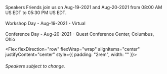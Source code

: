 
<Hidden as="h1">Speakers</Hidden>
<Card>
<Text>
Friends join us on Aug-19-2021 and Aug-20-2021 from 08:00 AM US EDT to 05:30 PM US EDT.
</Text>
<br></br>
<Text>
Workshop Day - Aug-19-2021 - Virtual 
</Text>
<br></br>
<Text>
Conference Day - Aug-20-2021 - Quest Conference Center, Columbus, Ohio
</Text>
</Card>

<Flex flexDirection="row" flexWrap="wrap" alignItems="center" justifyContent="center" style={{ padding: "2rem", width: "" }}>

<Speaker name="Alex Carroll" Image={alexcarrolImage} 
twitter="" 
linkedin="alexandertcarroll" 
 />

<Speaker name="Aaron Ladage" Image={aaronladageImage} 
twitter="" 
linkedin="aaronladage" 
 />

 <Speaker name="Adrienne Tacke" Image={adriennetackeImage} 
twitter="AdrienneTacke" 
linkedin="" 
 />

 <Speaker name="Bob Fornal" Image={bobFornalImage} 
twitter="rfornal" 
linkedin="rfornal" 
 />

 <Speaker name="Bhavya Mehta" Image={bhavyamehtaImage} 
twitter="bhavyamehta2611" 
linkedin="bhavya-y-mehta" 
 />

 <Speaker name="Brandon Bayer" Image={brandonbayerImage} 
twitter="flybayer" 
linkedin="" 
 />

 <Speaker name="Burton Smith" Image={burtonsmithImage} 
twitter="stuffbreaker" 
linkedin="burton-smith-48132a34" 
 />
 
 <Speaker name="Crux Conception" Image={cruxImage} 
twitter="CruxConception" 
linkedin="crux-conception" 
 />

 <Speaker name="Daniel Afonso" Image={danielafonsoImage} 
twitter="danieljcafonso" 
linkedin="daniel-afonso-523a13155" 
 />

 <Speaker name="Dave Stokes" Image={daveStokesImage} 
twitter="stoker" 
linkedin="davidmstokes" 
 />

 <Speaker name="Donia Robinson" Image={doniaRobinsonImage} 
twitter="" 
linkedin="doniarobinson" 
 />
 
<Speaker name="Dmitry Vinnik" Image={dmitryvinnikImage} 
twitter="DmitryVinnik" 
linkedin="dmitry-vinnik" 
 />


  <Speaker name="Eric Bishard" Image={ericbishardImage} 
twitter="httpJunkie" 
linkedin="eric-b" 
 />

  <Speaker name="Eric Potter" Image={ericPotterImage} 
twitter="pottereric" 
linkedin="eric-potter-07955742" 
 />

 
  <Speaker name="Guy Royse" Image={guyImage} 
twitter="guyroyse" 
linkedin="groyse" 
 />

 <Speaker name="Håkan Silfvernagel" Image={hakanImage} 
twitter="agrevlis" 
linkedin="hakansilfvernagel" 
 />


  <Speaker name="Janhavi Dahihande" Image={janhavidahihandeImage} 
twitter="i_janhavi" 
linkedin="janhavi-dahihande" 
 />

 <Speaker name="Jason St-Cyr" Image={jasonImage} 
twitter="StCyrThoughts" 
linkedin="jasonstcyr" 
 />


 <Speaker name="Jeffry Houser" Image={jeffreyhouserImage} 
twitter="reboog711" 
linkedin="jeffryhouser" 
 />

 <Speaker name="Jesse Weigel" Image={jesseweigelImage} 
twitter="JesseRWeigel" 
linkedin="jesseweigel" 
 />
 

<Speaker name="Kevin Gilpin" Image={kevinImage} 
twitter="kegilpin" 
linkedin="kegilpin" 
 />
 
 <Speaker name="Michael Edelman" Image={michaeledelmanImage} 
twitter="edelman215" 
linkedin="" 
 />

 <Speaker name="Nikhil Kumaran" Image={nikhilImage} 
twitter="iNikhilKumaran" 
linkedin="nikhilkumaran" 
 />


 <Speaker name="Olamide Makinde" Image={olamideImage} 
twitter="tiaraoluwanimi_" 
linkedin="olamide-makinde-nimi" 
 />

 <Speaker name="Olowoniwa Gabriel Ayokunle" Image={olowoniwaImage} 
twitter="" 
linkedin="" 
 />

  <Speaker name="Patricio Vargas" Image={particiovargasImage} 
twitter="devpato" 
linkedin="devpato" 
 />

 <Speaker name="Ramón Huidobro" Image={ramonhuidobroImage} 
twitter="hola_soy_milk" 
linkedin="ramonhuidobro" 
 />

 <Speaker name="Ron Dagdag" Image={ronImage} 
twitter="rondagdag" 
linkedin="rondagdag" 
 />


  <Speaker name="Sam Nasr" Image={samnasrImage} 
twitter="samnasr" 
linkedin="samsnasr" 
 />

  <Speaker name="Seiji Ralph Villafranca" Image={seijiImage} 
twitter="SageVillafranca" 
linkedin="seiji-ralph-villafranca" 
 />


 <Speaker name="Tadeh Hakopian" Image={tadehhakopianImage} 
twitter="tadeh_hakopian" 
linkedin="thakopian" 
 />

 <Speaker name="William Shepherd" Image={williamImage} 
twitter="iamwillShepherd" 
linkedin="williamrshepherd" 
 />

 <Speaker name="Tyler Clark" Image={tylerclarkImage} 
twitter="iamtylerwclark" 
linkedin="tyler-clark-80003569" 
 />

</Flex>

###### Speakers subject to change.

